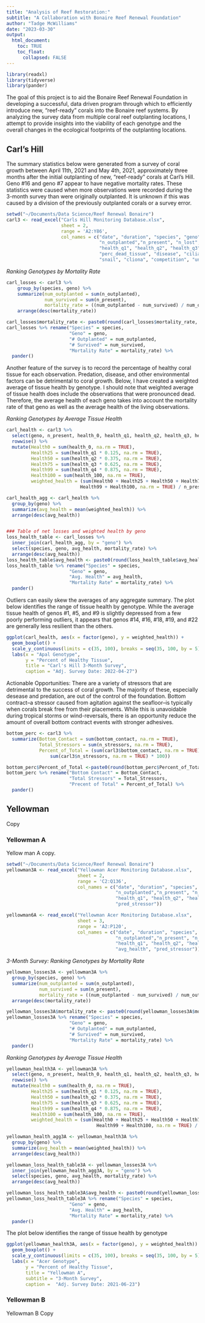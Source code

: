 ```yaml
---
title: "Analysis of Reef Restoration:"
subtitle: "A Collaboration with Bonaire Reef Renewal Foundation"
author: "Tadge McWilliams"
date: "2023-03-30"
output: 
  html_document:
    toc: TRUE
    toc_float:
      collapsed: FALSE
---
```


```r
library(readxl)
library(tidyverse)
library(pander)
```
The goal of this project is to aid the Bonaire Reef Renewal Foundation in developing a successful, data driven program through which to efficiently introduce new, "reef-ready" corals into the Bonaire reef systems.  By analyzing the survey data from multiple coral reef outplanting locations, I attempt to provide insights into the viability of each genotype and the overall changes in the ecological footprints of the outplanting locations.

## Carl's Hill

The summary statistics below were generated from a survey of coral growth between April 11th, 2021 and May 4th, 2021, approximately three months after the initial outplanting of new, "reef-ready" corals at Carl's Hill.  
Geno #16 and geno #7 appear to have negative mortality rates.  These statistics were caused when more observations were recorded during the 3-month survey than were originally outplanted.  It is unknown if this was caused by a division of the previously outplanted corals or a survey error.

```r
setwd("~/Documents/Data Science/Reef Renewal Bonaire")
carl3 <- read_excel("Carls Hill Monitoring Database.xlsx", 
                    sheet = 2, 
                    range = 'A2:Y86',
                    col_names = c("date", "duration", "species", "geno", "cluster", 
                                  "n_outplanted","n_present", "n_lost", "health_0",
                                  "health_q1", "health_q2", "health_q3", "health_q4", "health_100",
                                  "perc_dead_tissue", "disease", "ciliate", "bottom_contact", "fireworm",
                                  "snail", "cliona", "competition", "unknown", "none", "n_stressors"))
```

*Ranking Genotypes by Mortality Rate*
```r
carl_losses <- carl3 %>%
    group_by(species, geno) %>%
    summarize(num_outplanted = sum(n_outplanted),
              num_survived = sum(n_present),
              mortality_rate = ((num_outplanted - num_survived) / num_outplanted) * 100) %>%
    arrange(desc(mortality_rate))

carl_losses$mortality_rate <- paste0(round(carl_losses$mortality_rate, 2), "%")
carl_losses %>% rename("Species" = species, 
                       "Geno" = geno, 
                       "# Outplanted" = num_outplanted, 
                       "# Survived" = num_survived, 
                       "Mortality Rate" = mortality_rate) %>%
  pander()
```

Another feature of the survey is to record the percentage of healthy coral tissue for each observation.  Predation, disease, and other environmental factors can be detrimental to coral growth.  Below, I have created a weighted average of tissue health by genotype.  I should note that weighted average of tissue health does include the observations that were pronounced dead.  Therefore, the average health of each geno takes into account the mortality rate of that geno as well as the average health of the living observations.  

*Ranking Genotypes by Average Tissue Health*
```r
carl_health <- carl3 %>%
  select(geno, n_present, health_0, health_q1, health_q2, health_q3, health_q4, health_100) %>%
  rowwise() %>%
  mutate(Health0 = sum(health_0, na.rm = TRUE),
         Health25 = sum(health_q1 * 0.125, na.rm = TRUE),
         Health50 = sum(health_q2 * 0.375, na.rm = TRUE),
         Health75 = sum(health_q3 * 0.625, na.rm = TRUE),
         Health99 = sum(health_q4 * 0.875, na.rm = TRUE),
         Health100 = sum(health_100, na.rm = TRUE),
         weighted_health = (sum(Health0 + Health25 + Health50 + Health75 + 
                           Health99 + Health100, na.rm = TRUE) / n_present) * 100) 

carl_health_agg <- carl_health %>%
  group_by(geno) %>%
  summarize(avg_health = mean(weighted_health)) %>%
  arrange(desc(avg_health))


### Table of net losses and weighted health by geno
loss_health_table <- carl_losses %>%
  inner_join(carl_health_agg, by = "geno") %>%
  select(species, geno, avg_health, mortality_rate) %>%
  arrange(desc(avg_health)) 
loss_health_table$avg_health <- paste0(round(loss_health_table$avg_health, 2), "%")
loss_health_table %>% rename("Species" = species, 
                       "Geno" = geno, 
                       "Avg. Health" = avg_health, 
                       "Mortality Rate" = mortality_rate) %>% 
  pander()
```


Outliers can easily skew the averages of any aggregate summary.  The plot below identifies the range of tissue health by genotype.  While the average tissue health of genos #1, #5, and #9 is slightly depressed from a few poorly performing outliers, it appears that genos #14, #16, #18, #19, and #22 are generally less resilient than the others.

```r
ggplot(carl_health, aes(x = factor(geno), y = weighted_health)) + 
  geom_boxplot() +
  scale_y_continuous(limits = c(35, 100), breaks = seq(35, 100, by = 5)) +
  labs(x = "Apal Genotype", 
       y = "Percent of Healthy Tissue",
       title = "Carl's Hill 3-Month Survey",
       caption = "Adj. Survey Date: 2022-04-27")
```

Actionable Opportunities:
There are a variety of stressors that are detrimental to the success of coral growth.  The majority of these, especially desease and predation, are out of the control of the foundation.  Bottom contract--a stressor caused from agitation against the seafloor--is typically when corals break free from their placements.  While this is unavoidable during tropical storms or wind-reversals, there is an opportunity reduce the amount of overall bottom contract events with stronger adhesives.   

```r
bottom_perc <- carl3 %>%
  summarize(Bottom_Contact = sum(bottom_contact, na.rm = TRUE),
            Total_Stressors = sum(n_stressors, na.rm = TRUE),
            Percent_of_Total = (sum(carl3$bottom_contact, na.rm = TRUE) / 
                sum(carl3$n_stressors, na.rm = TRUE) * 100))

bottom_perc$Percent_of_Total <-paste0(round(bottom_perc$Percent_of_Total, 2), "%")
bottom_perc %>% rename("Bottom Contact" = Bottom_Contact,
                       "Total Stressors" = Total_Stressors,
                       "Precent of Total" = Percent_of_Total) %>%
  pander()
```


## Yellowman
Copy 

### Yellowman A
Yellow man A copy.
```r
setwd("~/Documents/Data Science/Reef Renewal Bonaire")
yellowman3A <- read_excel("Yellowman Acer Monitoring Database.xlsx", 
                          sheet = 2, 
                          range = 'C2:Q136',
                          col_names = c("date", "duration", "species", "geno", "cluster", 
                                        "n_outplanted","n_present", "n_lost", "health_0",
                                        "health_q1", "health_q2", "health_q3", "health_q4", "health_100",
                                        "pred_stressor"))

yellowman6A <- read_excel("Yellowman Acer Monitoring Database.xlsx", 
                          sheet = 3, 
                          range = 'A2:P120',
                          col_names = c("date", "duration", "species", "geno", "cluster", 
                                        "n_outplanted","n_present", "n_lost", "health_0",
                                        "health_q1", "health_q2", "health_q3", "health_q4", "health_100",
                                        "avg_health", "pred_stressor"))
```

*3-Month Survey: Ranking Genotypes by Mortality Rate*
```r
yellowman_losses3A <- yellowman3A %>%
  group_by(species, geno) %>%
  summarize(num_outplanted = sum(n_outplanted),
            num_survived = sum(n_present),
            mortality_rate = ((num_outplanted - num_survived) / num_outplanted) * 100) %>%
  arrange(desc(mortality_rate))

yellowman_losses3A$mortality_rate <- paste0(round(yellowman_losses3A$mortality_rate, 2), "%")
yellowman_losses3A %>% rename("Species" = species, 
                       "Geno" = geno, 
                       "# Outplanted" = num_outplanted, 
                       "# Survived" = num_survived, 
                       "Mortality Rate" = mortality_rate) %>%
  pander()
```

*Ranking Genotypes by Average Tissue Health*
```r
yellowman_health3A <- yellowman3A %>%
  select(geno, n_present, health_0, health_q1, health_q2, health_q3, health_q4, health_100) %>%
  rowwise() %>%
  mutate(Health0 = sum(health_0, na.rm = TRUE),
         Health25 = sum(health_q1 * 0.125, na.rm = TRUE),
         Health50 = sum(health_q2 * 0.375, na.rm = TRUE),
         Health75 = sum(health_q3 * 0.625, na.rm = TRUE),
         Health99 = sum(health_q4 * 0.875, na.rm = TRUE),
         Health100 = sum(health_100, na.rm = TRUE),
         weighted_health = (sum(Health0 + Health25 + Health50 + Health75 + 
                                 Health99 + Health100, na.rm = TRUE) / n_present) * 100)

yellowman_health_agg3A <- yellowman_health3A %>%
  group_by(geno) %>%
  summarize(avg_health = mean(weighted_health)) %>%
  arrange(desc(avg_health))

yellowman_loss_health_table3A <- yellowman_losses3A %>%
  inner_join(yellowman_health_agg3A, by = "geno") %>%
  select(species, geno, avg_health, mortality_rate) %>%
  arrange(desc(avg_health)) 

yellowman_loss_health_table3A$avg_health <- paste0(round(yellowman_loss_health_table3A$avg_health, 2), "%")
yellowman_loss_health_table3A %>% rename("Species" = species, 
                       "Geno" = geno, 
                       "Avg. Health" = avg_health, 
                       "Mortality Rate" = mortality_rate) %>% 
  pander()
```

The plot below identifies the range of tissue health by genotype
```r
ggplot(yellowman_health3A, aes(x = factor(geno), y = weighted_health)) + 
  geom_boxplot() +
  scale_y_continuous(limits = c(35, 100), breaks = seq(35, 100, by = 5)) +
  labs(x = "Acer Genotype", 
       y = "Percent of Healthy Tissue",
       title = "Yellowman A",
       subtitle = "3-Month Survey",
       caption =  "Adj. Survey Date: 2021-06-23")
```

### Yellowman B
Yellowman B Copy